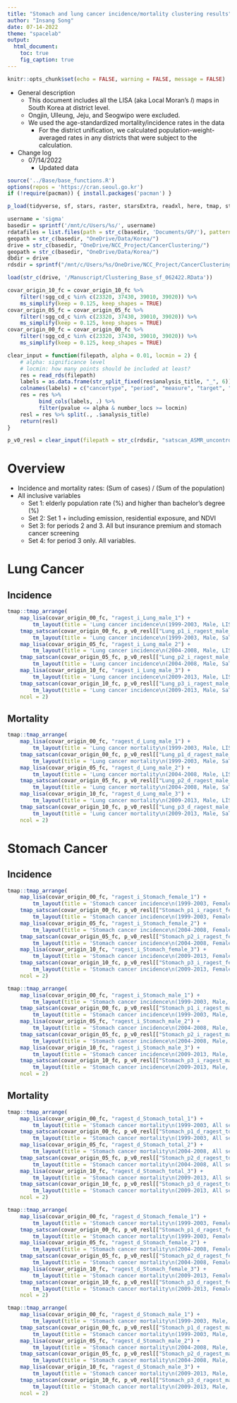 ```yaml
---
title: "Stomach and lung cancer incidence/mortality clustering results"
author: "Insang Song"
date: 07-14-2022
theme: "spacelab"
output:
  html_document:
    toc: true
    fig_caption: true
---
```


```r
knitr::opts_chunk$set(echo = FALSE, warning = FALSE, message = FALSE)
```

- General description
    - This document includes all the LISA (aka Local Moran's _I_) maps in South Korea at district level.
    - Ongjin, Ulleung, Jeju, and Seogwipo were excluded.
    - We used the age-standardized mortality/incidence rates in the data
        - For the district unification, we calculated population-weight-averaged rates in any districts that were subject to the calculation.

- Change log
    - 07/14/2022
        - Updated data


```r
source('../Base/base_functions.R')
options(repos = 'https://cran.seoul.go.kr')
if (!require(pacman)) { install.packages('pacman') } 

p_load(tidyverse, sf, stars, raster, starsExtra, readxl, here, tmap, stargazer, smerc, DClusterm, kableExtra, patchwork, rmapshaper, spdep)

username = 'sigma'
basedir = sprintf('/mnt/c/Users/%s/', username)
rdatafiles = list.files(path = str_c(basedir, 'Documents/GP/'), pattern = '*.RData', full.names = TRUE)
geopath = str_c(basedir, "OneDrive/Data/Korea/")
drive = str_c(basedir, "OneDrive/NCC_Project/CancerClustering/")
geopath = str_c(basedir, "OneDrive/Data/Korea/")
dbdir = drive  
rdsdir = sprintf("/mnt/c/Users/%s/OneDrive/NCC_Project/CancerClustering/", username)

```


```r
load(str_c(drive, '/Manuscript/Clustering_Base_sf_062422.RData'))

covar_origin_10_fc = covar_origin_10_fc %>%
    filter(!sgg_cd_c %in% c(23320, 37430, 39010, 39020)) %>%
    ms_simplify(keep = 0.125, keep_shapes = TRUE)
covar_origin_05_fc = covar_origin_05_fc %>%
    filter(!sgg_cd_c %in% c(23320, 37430, 39010, 39020)) %>%
    ms_simplify(keep = 0.125, keep_shapes = TRUE)
covar_origin_00_fc = covar_origin_00_fc %>%
    filter(!sgg_cd_c %in% c(23320, 37430, 39010, 39020)) %>%
    ms_simplify(keep = 0.125, keep_shapes = TRUE)

clear_input = function(filepath, alpha = 0.01, locmin = 2) {
    # alpha: significance level
    # locmin: how many points should be included at least?
    res = read_rds(filepath)
    labels = as.data.frame(str_split_fixed(res$analysis_title, "_", 6))
    colnames(labels) = c("cancertype", "period", "measure", "target", "sex", "vset")
    res = res %>%
          bind_cols(labels, .) %>%
          filter(pvalue <= alpha & number_locs >= locmin)
    resl = res %>% split(., .$analysis_title)
    return(resl)
}

p_v0_resl = clear_input(filepath = str_c(rdsdir, "satscan_ASMR_uncontrolled_resid.rds"))

```

# Overview
- Incidence and mortality rates: (Sum of cases) / (Sum of the population)
- All inclusive variables
    - Set 1: elderly population rate (%) and higher than bachelor's degree (%)
    - Set 2: Set 1 + including emission, residential exposure, and NDVI
    - Set 3: for periods 2 and 3. All but insurance premium and stomach cancer screening
    - Set 4: for period 3 only. All variables.

# Lung Cancer
## Incidence
```r

tmap::tmap_arrange(
    map_lisa(covar_origin_00_fc, "ragest_i_Lung_male_1") +
        tm_layout(title = 'Lung cancer incidence\n(1999-2003, Male, LISA)   ', frame = FALSE),
    tmap_satscan(covar_origin_00_fc, p_v0_resl[["Lung_p1_i_ragest_male_"]]) + 
        tm_layout(title = 'Lung cancer incidence\n(1999-2003, Male, SaTScan)', frame = FALSE),
    map_lisa(covar_origin_05_fc, "ragest_i_Lung_male_2") +
        tm_layout(title = 'Lung cancer incidence\n(2004-2008, Male, LISA)   ', frame = FALSE),
    tmap_satscan(covar_origin_05_fc, p_v0_resl[["Lung_p2_i_ragest_male_"]]) + 
        tm_layout(title = 'Lung cancer incidence\n(2004-2008, Male, SaTScan)', frame = FALSE),
    map_lisa(covar_origin_10_fc, "ragest_i_Lung_male_3") +
        tm_layout(title = 'Lung cancer incidence\n(2009-2013, Male, LISA)   ', frame = FALSE),
    tmap_satscan(covar_origin_10_fc, p_v0_resl[["Lung_p3_i_ragest_male_"]]) + 
        tm_layout(title = 'Lung cancer incidence\n(2009-2013, Male, SaTScan)', frame = FALSE),
    ncol = 2)


```


## Mortality
```r

tmap::tmap_arrange(
    map_lisa(covar_origin_00_fc, "ragest_d_Lung_male_1") +
        tm_layout(title = 'Lung cancer mortality\n(1999-2003, Male, LISA)   ', frame = FALSE),
    tmap_satscan(covar_origin_00_fc, p_v0_resl[["Lung_p1_d_ragest_male_"]]) + 
        tm_layout(title = 'Lung cancer mortality\n(1999-2003, Male, SaTScan)', frame = FALSE),
    map_lisa(covar_origin_05_fc, "ragest_d_Lung_male_2") +
        tm_layout(title = 'Lung cancer mortality\n(2004-2008, Male, LISA)   ', frame = FALSE),
    tmap_satscan(covar_origin_05_fc, p_v0_resl[["Lung_p2_d_ragest_male_"]]) + 
        tm_layout(title = 'Lung cancer mortality\n(2004-2008, Male, SaTScan)', frame = FALSE),
    map_lisa(covar_origin_10_fc, "ragest_d_Lung_male_3") +
        tm_layout(title = 'Lung cancer mortality\n(2009-2013, Male, LISA)   ', frame = FALSE),
    tmap_satscan(covar_origin_10_fc, p_v0_resl[["Lung_p3_d_ragest_male_"]]) + 
        tm_layout(title = 'Lung cancer mortality\n(2009-2013, Male, SaTScan)', frame = FALSE),
    ncol = 2)


```




# Stomach Cancer
## Incidence
```r

tmap::tmap_arrange(
    map_lisa(covar_origin_00_fc, "ragest_i_Stomach_female_1") +
        tm_layout(title = 'Stomach cancer incidence\n(1999-2003, Female, LISA)   ', frame = FALSE),
    tmap_satscan(covar_origin_00_fc, p_v0_resl[["Stomach_p1_i_ragest_female_"]]) + 
        tm_layout(title = 'Stomach cancer incidence\n(1999-2003, Female, SaTScan)', frame = FALSE),
    map_lisa(covar_origin_05_fc, "ragest_i_Stomach_female_2") +
        tm_layout(title = 'Stomach cancer incidence\n(2004-2008, Female, LISA)   ', frame = FALSE),
    tmap_satscan(covar_origin_05_fc, p_v0_resl[["Stomach_p2_i_ragest_female_"]]) + 
        tm_layout(title = 'Stomach cancer incidence\n(2004-2008, Female, SaTScan)', frame = FALSE),
    map_lisa(covar_origin_10_fc, "ragest_i_Stomach_female_3") +
        tm_layout(title = 'Stomach cancer incidence\n(2009-2013, Female, LISA)   ', frame = FALSE),
    tmap_satscan(covar_origin_10_fc, p_v0_resl[["Stomach_p3_i_ragest_female_"]]) + 
        tm_layout(title = 'Stomach cancer incidence\n(2009-2013, Female, SaTScan)', frame = FALSE),
    ncol = 2)

tmap::tmap_arrange(
    map_lisa(covar_origin_00_fc, "ragest_i_Stomach_male_1") +
        tm_layout(title = 'Stomach cancer incidence\n(1999-2003, Male, LISA)   ', frame = FALSE),
    tmap_satscan(covar_origin_00_fc, p_v0_resl[["Stomach_p1_i_ragest_male_"]]) + 
        tm_layout(title = 'Stomach cancer incidence\n(1999-2003, Male, SaTScan)', frame = FALSE),
    map_lisa(covar_origin_05_fc, "ragest_i_Stomach_male_2") +
        tm_layout(title = 'Stomach cancer incidence\n(2004-2008, Male, LISA)   ', frame = FALSE),
    tmap_satscan(covar_origin_05_fc, p_v0_resl[["Stomach_p2_i_ragest_male_"]]) + 
        tm_layout(title = 'Stomach cancer incidence\n(2004-2008, Male, SaTScan)', frame = FALSE),
    map_lisa(covar_origin_10_fc, "ragest_i_Stomach_male_3") +
        tm_layout(title = 'Stomach cancer incidence\n(2009-2013, Male, LISA)   ', frame = FALSE),
    tmap_satscan(covar_origin_10_fc, p_v0_resl[["Stomach_p3_i_ragest_male_"]]) + 
        tm_layout(title = 'Stomach cancer incidence\n(2009-2013, Male, SaTScan)', frame = FALSE),
    ncol = 2)


```


## Mortality
```r
tmap::tmap_arrange(
    map_lisa(covar_origin_00_fc, "ragest_d_Stomach_total_1") +
        tm_layout(title = 'Stomach cancer mortality\n(1999-2003, All sexes, LISA)   ', frame = FALSE),
    tmap_satscan(covar_origin_00_fc, p_v0_resl[["Stomach_p1_d_ragest_total_"]]) + 
        tm_layout(title = 'Stomach cancer mortality\n(1999-2003, All sexes, SaTScan)', frame = FALSE),
    map_lisa(covar_origin_05_fc, "ragest_d_Stomach_total_2") +
        tm_layout(title = 'Stomach cancer mortality\n(2004-2008, All sexes, LISA)   ', frame = FALSE),
    tmap_satscan(covar_origin_05_fc, p_v0_resl[["Stomach_p2_d_ragest_total_"]]) + 
        tm_layout(title = 'Stomach cancer mortality\n(2004-2008, All sexes, SaTScan)', frame = FALSE),
    map_lisa(covar_origin_10_fc, "ragest_d_Stomach_total_3") +
        tm_layout(title = 'Stomach cancer mortality\n(2009-2013, All sexes, LISA)   ', frame = FALSE),
    tmap_satscan(covar_origin_10_fc, p_v0_resl[["Stomach_p3_d_ragest_total_"]]) + 
        tm_layout(title = 'Stomach cancer mortality\n(2009-2013, All sexes, SaTScan)', frame = FALSE),
    ncol = 2)

tmap::tmap_arrange(
    map_lisa(covar_origin_00_fc, "ragest_d_Stomach_female_1") +
        tm_layout(title = 'Stomach cancer mortality\n(1999-2003, Female, LISA)   ', frame = FALSE),
    tmap_satscan(covar_origin_00_fc, p_v0_resl[["Stomach_p1_d_ragest_female_"]]) + 
        tm_layout(title = 'Stomach cancer mortality\n(1999-2003, Female, SaTScan)', frame = FALSE),
    map_lisa(covar_origin_05_fc, "ragest_d_Stomach_female_2") +
        tm_layout(title = 'Stomach cancer mortality\n(2004-2008, Female, LISA)   ', frame = FALSE),
    tmap_satscan(covar_origin_05_fc, p_v0_resl[["Stomach_p2_d_ragest_female_"]]) + 
        tm_layout(title = 'Stomach cancer mortality\n(2004-2008, Female, SaTScan)', frame = FALSE),
    map_lisa(covar_origin_10_fc, "ragest_d_Stomach_female_3") +
        tm_layout(title = 'Stomach cancer mortality\n(2009-2013, Female, LISA)   ', frame = FALSE),
    tmap_satscan(covar_origin_10_fc, p_v0_resl[["Stomach_p3_d_ragest_female_"]]) + 
        tm_layout(title = 'Stomach cancer mortality\n(2009-2013, Female, SaTScan)', frame = FALSE),
    ncol = 2)

tmap::tmap_arrange(
    map_lisa(covar_origin_00_fc, "ragest_d_Stomach_male_1") +
        tm_layout(title = 'Stomach cancer mortality\n(1999-2003, Male, LISA)   ', frame = FALSE),
    tmap_satscan(covar_origin_00_fc, p_v0_resl[["Stomach_p1_d_ragest_male_"]]) + 
        tm_layout(title = 'Stomach cancer mortality\n(1999-2003, Male, SaTScan)', frame = FALSE),
    map_lisa(covar_origin_05_fc, "ragest_d_Stomach_male_2") +
        tm_layout(title = 'Stomach cancer mortality\n(2004-2008, Male, LISA)   ', frame = FALSE),
    tmap_satscan(covar_origin_05_fc, p_v0_resl[["Stomach_p2_d_ragest_male_"]]) + 
        tm_layout(title = 'Stomach cancer mortality\n(2004-2008, Male, SaTScan)', frame = FALSE),
    map_lisa(covar_origin_10_fc, "ragest_d_Stomach_male_3") +
        tm_layout(title = 'Stomach cancer mortality\n(2009-2013, Male, LISA)   ', frame = FALSE),
    tmap_satscan(covar_origin_10_fc, p_v0_resl[["Stomach_p3_d_ragest_male_"]]) + 
        tm_layout(title = 'Stomach cancer mortality\n(2009-2013, Male, SaTScan)', frame = FALSE),
    ncol = 2)


```

